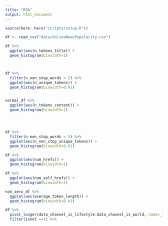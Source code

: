 ```yaml
---
title: "EDA"
output: html_document
---
```


```r
source(here::here("scripts/setup.R"))
```

```r

df <- read_csv("data/OnlineNewsPopularity.csv")

df %>%
  ggplot(aes(n_tokens_title)) +
  geom_histogram(binwidth=1)



df %>%
  filter(n_non_stop_words < 5) %>%
  ggplot(aes(n_unique_tokens)) +
  geom_histogram(binwidth=0.01)


normal_df %>%
  ggplot(aes(n_tokens_content)) +
  geom_histogram(binwidth=1)




df %>%
  filter(n_non_stop_words < 5) %>%
  ggplot(aes(n_non_stop_unique_tokens)) +
  geom_histogram(binwidth=0.01)

df %>%
  ggplot(aes(num_hrefs)) +
  geom_histogram(binwidth=1)

df %>%
  ggplot(aes(num_self_hrefs)) +
  geom_histogram(binwidth=1)

non_zero_df %>%
  ggplot(aes(average_token_length)) +
  geom_histogram(binwidth=0.01)

df %>%
  pivot_longer(data_channel_is_lifestyle:data_channel_is_world, names_to = "channel", values_to = "isnot") %>% 
  filter(isnot ==1) %>%
  ggplot(aes(x = channel)) +
  geom_bar() +
  coord_flip()
  



```

```r
zero_df <- df %>%
  filter(n_tokens_content == 0)

non_zero_df <- df %>%
  filter(n_tokens_content > 0)

long_df <- df %>%
  filter(n_tokens_content > 700)



normal_df <- df %>%
  filter(n_tokens_content < 700 & n_tokens_content > 0)
  

```

